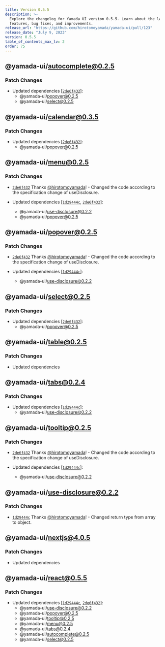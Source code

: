 ```yaml
---
title: Version 0.5.5
description: >-
  Explore the changelog for Yamada UI version 0.5.5. Learn about the latest
  features, bug fixes, and improvements.
release_url: "https://github.com/hirotomoyamada/yamada-ui/pull/123"
release_date: "July 9, 2023"
version: 0.5.5
table_of_contents_max_lv: 2
order: 75
---
```


## @yamada-ui/autocomplete@0.2.5

### Patch Changes

- Updated dependencies \[[`2de6f432`](https://github.com/hirotomoyamada/yamada-ui/commit/2de6f432cce23f5420e6e56f89768b9c6b07a8f3)]:
  - @yamada-ui/popover@0.2.5
  - @yamada-ui/select@0.2.5

## @yamada-ui/calendar@0.3.5

### Patch Changes

- Updated dependencies \[[`2de6f432`](https://github.com/hirotomoyamada/yamada-ui/commit/2de6f432cce23f5420e6e56f89768b9c6b07a8f3)]:
  - @yamada-ui/popover@0.2.5

## @yamada-ui/menu@0.2.5

### Patch Changes

- [`2de6f432`](https://github.com/hirotomoyamada/yamada-ui/commit/2de6f432cce23f5420e6e56f89768b9c6b07a8f3) Thanks [@hirotomoyamada](https://github.com/hirotomoyamada)! - Changed the code according to the specification change of useDisclosure.

- Updated dependencies \[[`1d29444c`](https://github.com/hirotomoyamada/yamada-ui/commit/1d29444cce34f3ba3bd5bbe8ff17a9b15e183a87), [`2de6f432`](https://github.com/hirotomoyamada/yamada-ui/commit/2de6f432cce23f5420e6e56f89768b9c6b07a8f3)]:
  - @yamada-ui/use-disclosure@0.2.2
  - @yamada-ui/popover@0.2.5

## @yamada-ui/popover@0.2.5

### Patch Changes

- [`2de6f432`](https://github.com/hirotomoyamada/yamada-ui/commit/2de6f432cce23f5420e6e56f89768b9c6b07a8f3) Thanks [@hirotomoyamada](https://github.com/hirotomoyamada)! - Changed the code according to the specification change of useDisclosure.

- Updated dependencies \[[`1d29444c`](https://github.com/hirotomoyamada/yamada-ui/commit/1d29444cce34f3ba3bd5bbe8ff17a9b15e183a87)]:
  - @yamada-ui/use-disclosure@0.2.2

## @yamada-ui/select@0.2.5

### Patch Changes

- Updated dependencies \[[`2de6f432`](https://github.com/hirotomoyamada/yamada-ui/commit/2de6f432cce23f5420e6e56f89768b9c6b07a8f3)]:
  - @yamada-ui/popover@0.2.5

## @yamada-ui/table@0.2.5

### Patch Changes

- Updated dependencies

## @yamada-ui/tabs@0.2.4

### Patch Changes

- Updated dependencies \[[`1d29444c`](https://github.com/hirotomoyamada/yamada-ui/commit/1d29444cce34f3ba3bd5bbe8ff17a9b15e183a87)]:
  - @yamada-ui/use-disclosure@0.2.2

## @yamada-ui/tooltip@0.2.5

### Patch Changes

- [`2de6f432`](https://github.com/hirotomoyamada/yamada-ui/commit/2de6f432cce23f5420e6e56f89768b9c6b07a8f3) Thanks [@hirotomoyamada](https://github.com/hirotomoyamada)! - Changed the code according to the specification change of useDisclosure.

- Updated dependencies \[[`1d29444c`](https://github.com/hirotomoyamada/yamada-ui/commit/1d29444cce34f3ba3bd5bbe8ff17a9b15e183a87)]:
  - @yamada-ui/use-disclosure@0.2.2

## @yamada-ui/use-disclosure@0.2.2

### Patch Changes

- [`1d29444c`](https://github.com/hirotomoyamada/yamada-ui/commit/1d29444cce34f3ba3bd5bbe8ff17a9b15e183a87) Thanks [@hirotomoyamada](https://github.com/hirotomoyamada)! - Changed return type from array to object.

## @yamada-ui/nextjs@4.0.5

### Patch Changes

- Updated dependencies

## @yamada-ui/react@0.5.5

### Patch Changes

- Updated dependencies \[[`1d29444c`](https://github.com/hirotomoyamada/yamada-ui/commit/1d29444cce34f3ba3bd5bbe8ff17a9b15e183a87), [`2de6f432`](https://github.com/hirotomoyamada/yamada-ui/commit/2de6f432cce23f5420e6e56f89768b9c6b07a8f3)]:
  - @yamada-ui/use-disclosure@0.2.2
  - @yamada-ui/popover@0.2.5
  - @yamada-ui/tooltip@0.2.5
  - @yamada-ui/menu@0.2.5
  - @yamada-ui/tabs@0.2.4
  - @yamada-ui/autocomplete@0.2.5
  - @yamada-ui/select@0.2.5
